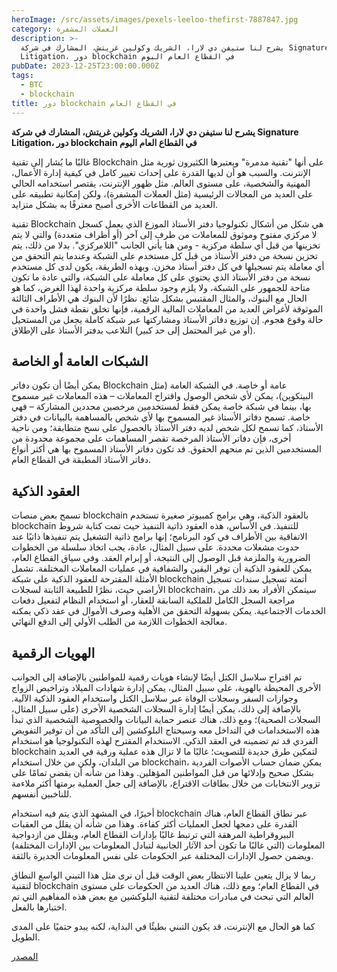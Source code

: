 ```yaml
---
heroImage: /src/assets/images/pexels-leeloo-thefirst-7887847.jpg
category: العملات المشفرة
description: >-
  يشرح لنا ستيفن دي لارا، الشريك وكولين غريتش، المشارك في شركة Signature
  Litigation، دور blockchain في القطاع العام اليوم
pubDate: 2023-12-25T23:00:00.000Z
tags:
  - BTC
  - blockchain
title: دور blockchain في القطاع العام
---
```


**يشرح لنا ستيفن دي لارا، الشريك وكولين غريتش، المشارك في شركة Signature Litigation، دور blockchain في القطاع العام اليوم**

غالبًا ما يُشار إلى تقنية Blockchain على أنها "تقنية مدمرة" ويعتبرها الكثيرون ثورية مثل الإنترنت. والسبب هو أن لديها القدرة على إحداث تغيير كامل في كيفية إدارة الأعمال، المهنية والشخصية، على مستوى العالم. مثل ظهور الإنترنت، يقتصر استخدامه الحالي على العديد من المجالات الرئيسية (مثل العملات المشفرة)، ولكن إمكانية تطبيقه على العديد من القطاعات الأخرى أصبح معترفًا به بشكل متزايد.

تقنية Blockchain هي شكل من أشكال تكنولوجيا دفتر الأستاذ الموزع الذي يعمل كسجل لا مركزي مفتوح وموثوق للمعاملات من طرف إلى آخر (أو أطراف متعددة) والتي لا يتم تخزينها من قبل أي سلطة مركزية - ومن هنا يأتي الجانب "اللامركزي". بدلا من ذلك، يتم تخزين نسخة من دفتر الأستاذ من قبل كل مستخدم على الشبكة وعندما يتم التحقق من أي معاملة يتم تسجيلها في كل دفتر أستاذ مخزن. وبهذه الطريقة، يكون لدى كل مستخدم نسخة من دفتر الأستاذ الذي يحتوي على كل معاملة على الشبكة، والتي عادة ما تكون متاحة للجمهور على الشبكة، ولا يلزم وجود سلطة مركزية واحدة لهذا الغرض، كما هو الحال مع البنوك، والمثال المقتبس بشكل شائع. نظرًا لأن البنوك هي الأطراف الثالثة الموثوقة لأغراض العديد من المعاملات المالية الرقمية، فإنها تخلق نقطة فشل واحدة في حالة وقوع هجوم. إن توزيع دفاتر الأستاذ ومشاركتها عبر شبكة كاملة يجعل من المستحيل (أو من غير المحتمل إلى حد كبير) التلاعب بدفتر الأستاذ على الإطلاق.

## الشبكات العامة أو الخاصة

يمكن أيضًا أن تكون دفاتر Blockchain عامة أو خاصة. في الشبكة العامة (مثل البيتكوين)، يمكن لأي شخص الوصول واقتراح المعاملات – هذه المعاملات غير مسموح بها، بينما في شبكة خاصة يمكن فقط لمستخدمين مرخصين محددين المشاركة – فهي خاصة. تسمح دفاتر الأستاذ غير المسموح بها لأي شخص بالمساهمة بالبيانات في دفتر الأستاذ، كما تسمح لكل شخص لديه دفتر الأستاذ بالحصول على نسخ متطابقة؛ ومن ناحية أخرى، فإن دفاتر الأستاذ المرخصة تقصر المساهمات على مجموعة محدودة من المستخدمين الذين تم منحهم الحقوق. قد تكون دفاتر الأستاذ المسموح بها هي أكثر أنواع دفاتر الأستاذ المطبقة في القطاع العام.

## العقود الذكية

تسمح بعض منصات blockchain بالعقود الذكية، وهي برامج كمبيوتر صغيرة تستخدم blockchain للتنفيذ. في الأساس، هذه العقود ذاتية التنفيذ حيث تمت كتابة شروط الاتفاقية بين الأطراف في كود البرنامج؛ إنها برامج ذاتية التشغيل يتم تنفيذها ذاتيًا عند حدوث مشغلات محددة. على سبيل المثال، عادة، يجب اتخاذ سلسلة من الخطوات الضرورية والملزمة قبل الوصول إلى النتيجة، أو إبرام العقد. وفي سياق القطاع العام، يمكن للعقود الذكية أن توفر اليقين والشفافية في عمليات المعاملات المختلفة. تشمل الأمثلة المقترحة للعقود الذكية على شبكة blockchain أتمتة تسجيل سندات تسجيل الأراضي حيث، نظرًا للطبيعة الثابتة لسجلات blockchain، سيتمكن الأفراد بعد ذلك من مراجعة السجل الكامل للملكية السابقة للعقار، أو استخدام النظام لتفعيل دفعات الخدمات الاجتماعية. يمكن بسهولة التحقق من الأهلية وصرف الأموال في عقد ذكي يمكنه معالجة الخطوات اللازمة من الطلب الأولي إلى الدفع النهائي.

## الهويات الرقمية

تم اقتراح سلاسل الكتل أيضًا لإنشاء هويات رقمية للمواطنين بالإضافة إلى الجوانب الأخرى المحيطة بالهوية، على سبيل المثال، يمكن إدارة شهادات الميلاد وتراخيص الزواج وجوازات السفر وسجلات الوفاة عبر سلاسل الكتل واستخدام العقود الذكية الآلية. بالإضافة إلى ذلك، يمكن أيضًا إدارة السجلات الشخصية الأخرى (على سبيل المثال، السجلات الصحية)؛ ومع ذلك، هناك عنصر حماية البيانات والخصوصية الشخصية الذي تبدأ هذه الاستخدامات في التداخل معه وسيحتاج البلوكشين إلى التأكد من أن توفير التفويض الفردي قد تم تضمينه في العقد الذكي. الاستخدام المقترح لهذه التكنولوجيا هو استخدام blockchain لتمكين طرق جديدة للتصويت؛ غالبًا ما لا تزال هذه عملية ورقية في العديد من البلدان، ولكن من خلال استخدام blockchain، يمكن ضمان حساب الأصوات الفردية بشكل صحيح وإدلائها من قبل المواطنين المؤهلين. وهذا من شأنه أن يقضي تمامًا على تزوير الانتخابات من خلال بطاقات الاقتراع، بالإضافة إلى جعل العملية برمتها أكثر ملاءمة للناخبين أنفسهم.

أخيرًا، في المشهد الذي يتم فيه استخدام blockchain عبر نطاق القطاع العام، هناك القدرة على دمجها لجعل العمليات أكثر كفاءة. وهذا من شأنه أن يقلل من العقبات البيروقراطية المرهقة التي ترتبط غالبًا بإدارات القطاع العام، ويقلل من ازدواجية المعلومات (التي غالبًا ما تكون أحد الآثار الجانبية لتبادل المعلومات بين الإدارات المختلفة) ويضمن حصول الإدارات المختلفة عبر الحكومات على نفس المعلومات الجديرة بالثقة.

ربما لا يزال يتعين علينا الانتظار بعض الوقت قبل أن نرى مثل هذا التبني الواسع النطاق لتقنية blockchain في القطاع العام؛ ومع ذلك، هناك العديد من الحكومات على مستوى العالم التي تبحث في مبادرات مختلفة لتقنية البلوكشين مع بعض هذه المفاهيم التي تم اختبارها بالفعل.

كما هو الحال مع الإنترنت، قد يكون التبني بطيئًا في البداية، لكنه يبدو حتميًا على المدى الطويل.

[المصدر](https://www.openaccessgovernment.org/the-role-of-blockchain-in-the-public-sector/88838/)
